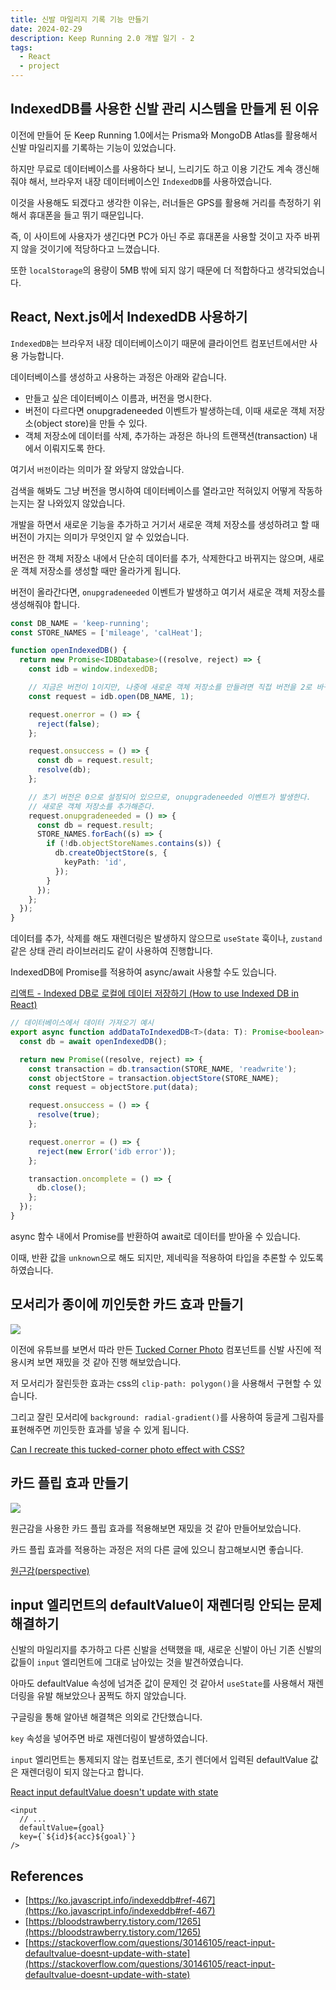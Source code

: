 ```yaml
---
title: 신발 마일리지 기록 기능 만들기
date: 2024-02-29
description: Keep Running 2.0 개발 일기 - 2
tags:
  - React
  - project
---
```


## IndexedDB를 사용한 신발 관리 시스템을 만들게 된 이유

이전에 만들어 둔 Keep Running 1.0에서는 Prisma와 MongoDB Atlas를 활용해서 신발 마일리지를 기록하는 기능이 있었습니다.

하지만 무료로 데이터베이스를 사용하다 보니, 느리기도 하고 이용 기간도 계속 갱신해줘야 해서, 브라우저 내장 데이터베이스인 `IndexedDB`를 사용하였습니다.

이것을 사용해도 되겠다고 생각한 이유는, 러너들은 GPS를 활용해 거리를 측정하기 위해서 휴대폰을 들고 뛰기 때문입니다.

즉, 이 사이트에 사용자가 생긴다면 PC가 아닌 주로 휴대폰을 사용할 것이고 자주 바뀌지 않을 것이기에 적당하다고 느꼈습니다.

또한 `localStorage`의 용량이 5MB 밖에 되지 않기 때문에 더 적합하다고 생각되었습니다.

## React, Next.js에서 IndexedDB 사용하기

`IndexedDB`는 브라우저 내장 데이터베이스이기 때문에 클라이언트 컴포넌트에서만 사용 가능합니다.

데이터베이스를 생성하고 사용하는 과정은 아래와 같습니다.

- 만들고 싶은 데이터베이스 이름과, 버전을 명시한다.
- 버전이 다르다면 onupgradeneeded 이벤트가 발생하는데, 이때 새로운 객체 저장소(object store)을 만들 수 있다.
- 객체 저장소에 데이터를 삭제, 추가하는 과정은 하나의 트랜잭션(transaction) 내에서 이뤄지도록 한다.

여기서 `버전`이라는 의미가 잘 와닿지 않았습니다.

검색을 해봐도 그냥 버전을 명시하여 데이터베이스를 열라고만 적혀있지 어떻게 작동하는지는 잘 나와있지 않았습니다.

개발을 하면서 새로운 기능을 추가하고 거기서 새로운 객체 저장소를 생성하려고 할 때 버전이 가지는 의미가 무엇인지 알 수 있었습니다.

버전은 한 객체 저장소 내에서 단순히 데이터를 추가, 삭제한다고 바뀌지는 않으며, 새로운 객체 저장소를 생성할 때만 올라가게 됩니다.

버전이 올라간다면, `onupgradeneeded` 이벤트가 발생하고 여기서 새로운 객체 저장소를 생성해줘야 합니다.

```ts
const DB_NAME = 'keep-running';
const STORE_NAMES = ['mileage', 'calHeat'];

function openIndexedDB() {
  return new Promise<IDBDatabase>((resolve, reject) => {
    const idb = window.indexedDB;

    // 지금은 버전이 1이지만, 나중에 새로운 객체 저장소를 만들려면 직접 버전을 2로 바꿔주어야 한다.
    const request = idb.open(DB_NAME, 1);

    request.onerror = () => {
      reject(false);
    };

    request.onsuccess = () => {
      const db = request.result;
      resolve(db);
    };

    // 초기 버전은 0으로 설정되어 있으므로, onupgradeneeded 이벤트가 발생한다.
    // 새로운 객체 저장소를 추가해준다.
    request.onupgradeneeded = () => {
      const db = request.result;
      STORE_NAMES.forEach((s) => {
        if (!db.objectStoreNames.contains(s)) {
          db.createObjectStore(s, {
            keyPath: 'id',
          });
        }
      });
    };
  });
}
```

데이터를 추가, 삭제를 해도 재렌더링은 발생하지 않으므로 `useState` 훅이나, `zustand`같은 상태 관리 라이브러리도 같이 사용하여 진행합니다.

IndexedDB에 Promise를 적용하여 async/await 사용할 수도 있습니다.

[리액트 - Indexed DB로 로컬에 데이터 저장하기 (How to use Indexed DB in React)](https://bloodstrawberry.tistory.com/1265)

```ts
// 데이터베이스에서 데이터 가져오기 예시
export async function addDataToIndexedDB<T>(data: T): Promise<boolean> {
  const db = await openIndexedDB();

  return new Promise((resolve, reject) => {
    const transaction = db.transaction(STORE_NAME, 'readwrite');
    const objectStore = transaction.objectStore(STORE_NAME);
    const request = objectStore.put(data);

    request.onsuccess = () => {
      resolve(true);
    };

    request.onerror = () => {
      reject(new Error('idb error'));
    };

    transaction.oncomplete = () => {
      db.close();
    };
  });
}
```

async 함수 내에서 Promise를 반환하여 await로 데이터를 받아올 수 있습니다.

이때, 반환 값을 `unknown`으로 해도 되지만, 제네릭을 적용하여 타입을 추론할 수 있도록 하였습니다.

## 모서리가 종이에 끼인듯한 카드 효과 만들기

![](/posts/20240229-mileage/corner.png)

이전에 유튜브를 보면서 따라 만든 [Tucked Corner Photo](https://blog-gray-omega-81.vercel.app/practice/TuckedCornerPhoto) 컴포넌트를 신발 사진에 적용시켜 보면 재밌을 것 같아 진행 해보았습니다.

저 모서리가 잘린듯한 효과는 css의 `clip-path: polygon()`을 사용해서 구현할 수 있습니다.

그리고 잘린 모서리에 `background: radial-gradient()`를 사용하여 둥글게 그림자를 표현해주면 끼인듯한 효과를 넣을 수 있게 됩니다.

[Can I recreate this tucked-corner photo effect with CSS?](https://www.youtube.com/watch?v=3T-RETzcqpU&t=700s)

## 카드 플립 효과 만들기

![](/posts/20240229-mileage/cardflip.gif)

원근감을 사용한 카드 플립 효과를 적용해보면 재밌을 것 같아 만들어보았습니다.

카드 플립 효과를 적용하는 과정은 저의 다른 글에 있으니 참고해보시면 좋습니다.

[원근감(perspective)](https://blog-gray-omega-81.vercel.app/blog/20240109-perspective)

## input 엘리먼트의 defaultValue이 재렌더링 안되는 문제 해결하기

신발의 마일리지를 추가하고 다른 신발을 선택했을 때, 새로운 신발이 아닌 기존 신발의 값들이 `input` 엘리먼트에 그대로 남아있는 것을 발견하였습니다.

아마도 defaultValue 속성에 넘겨준 값이 문제인 것 같아서 `useState`를 사용해서 재렌더링을 유발 해보았으나 꿈쩍도 하지 않았습니다.

구글링을 통해 알아낸 해결책은 의외로 간단했습니다.

`key` 속성을 넣어주면 바로 재렌더링이 발생하였습니다.

`input` 엘리먼트는 통제되지 않는 컴포넌트로, 초기 렌더에서 입력된 defaultValue 값은 재렌더링이 되지 않는다고 합니다.

[React input defaultValue doesn't update with state](https://stackoverflow.com/questions/30146105/react-input-defaultvalue-doesnt-update-with-state)

```tsx
<input
  // ...
  defaultValue={goal}
  key={`${id}${acc}${goal}`}
/>
```

## References

- [https://ko.javascript.info/indexeddb#ref-467](https://ko.javascript.info/indexeddb#ref-467)
- [https://bloodstrawberry.tistory.com/1265](https://bloodstrawberry.tistory.com/1265)
- [https://stackoverflow.com/questions/30146105/react-input-defaultvalue-doesnt-update-with-state](https://stackoverflow.com/questions/30146105/react-input-defaultvalue-doesnt-update-with-state)
